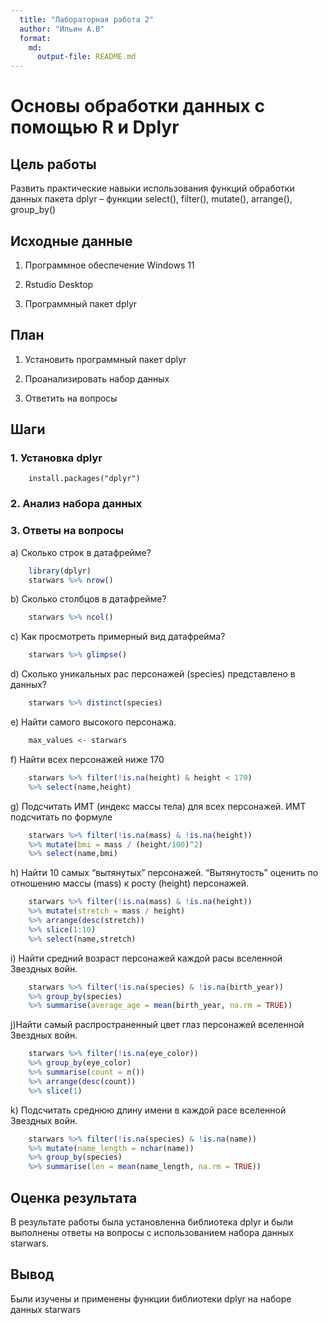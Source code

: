 ```yaml
---
  title: "Лабораторная работа 2"
  author: "Ильин А.В"
  format: 
    md:
      output-file: README.md
---
```


# Основы обработки данных с помощью R и Dplyr


## Цель работы
Развить практические навыки использования функций обработки данных пакета dplyr – функции select(), filter(), mutate(), arrange(), group_by()

## Исходные данные

1.  Программное обеспечение Windows 11

2.  Rstudio Desktop

3.  Программный пакет dplyr

## План

1.  Установить программный пакет dplyr

2.  Проанализировать набор данных

3.  Ответить на вопросы

## Шаги

### 1. Установка dplyr
```         
    install.packages("dplyr")
```

### 2. Анализ набора данных

### 3. Ответы на вопросы

a\) Сколько строк в датафрейме?

```r
    library(dplyr)
    starwars %>% nrow()
```

b\) Сколько столбцов в датафрейме?

```r
    starwars %>% ncol()
```

c\) Как просмотреть примерный вид датафрейма?

```r
    starwars %>% glimpse()
```

d\) Сколько уникальных рас персонажей (species) представлено в данных?

```r
    starwars %>% distinct(species)

```

e\) Найти самого высокого персонажа.

```r
    max_values <- starwars 
```

f\) Найти всех персонажей ниже 170

```r
    starwars %>% filter(!is.na(height) & height < 170) 
    %>% select(name,height)
```

g\) Подсчитать ИМТ (индекс массы тела) для всех персонажей. ИМТ подсчитать по формуле

```r
    starwars %>% filter(!is.na(mass) & !is.na(height)) 
    %>% mutate(bmi = mass / (height/100)^2) 
    %>% select(name,bmi)

```

h\) Найти 10 самых “вытянутых” персонажей. “Вытянутость” оценить по отношению массы (mass) к росту (height) персонажей.

```r
    starwars %>% filter(!is.na(mass) & !is.na(height)) 
    %>% mutate(stretch = mass / height) 
    %>% arrange(desc(stretch)) 
    %>% slice(1:10) 
    %>% select(name,stretch)
```

i\) Найти средний возраст персонажей каждой расы вселенной Звездных войн.

```r
    starwars %>% filter(!is.na(species) & !is.na(birth_year)) 
    %>% group_by(species) 
    %>% summarise(average_age = mean(birth_year, na.rm = TRUE))
```

j\)Найти самый распространенный цвет глаз персонажей вселенной Звездных войн.

```r
    starwars %>% filter(!is.na(eye_color)) 
    %>% group_by(eye_color)
    %>% summarise(count = n()) 
    %>% arrange(desc(count)) 
    %>% slice(1)
```

k\) Подсчитать среднюю длину имени в каждой расе вселенной Звездных войн.

```r
    starwars %>% filter(!is.na(species) & !is.na(name)) 
    %>% mutate(name_length = nchar(name)) 
    %>% group_by(species) 
    %>% summarise(len = mean(name_length, na.rm = TRUE))
```

## Оценка результата

В результате работы была установленна библиотека dplyr и были выполнены ответы на вопросы с использованием набора данных starwars.

## Вывод

Были изучены и применены функции библиотеки dplyr на наборе данных starwars